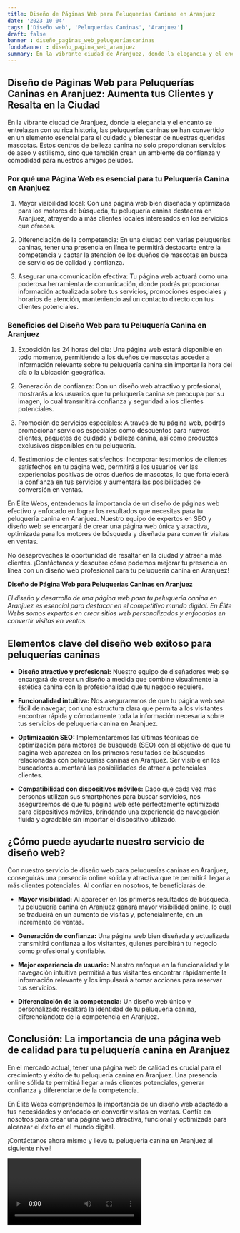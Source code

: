 ```yaml
---
title: Diseño de Páginas Web para Peluquerías Caninas en Aranjuez
date: '2023-10-04'
tags: ['Diseño web', 'Peluquerías Caninas', 'Aranjuez']
draft: false
banner : diseño_paginas_web_peluqueríascaninas
fondoBanner : diseño_pagina_web_aranjuez
summary: En la vibrante ciudad de Aranjuez, donde la elegancia y el encanto se entrelazan con su rica historia, las peluquerías caninas se han convertido en un elemento esencial para el cuidado y bienestar de nuestras queridas mascotas. Estos centros de belleza canina no solo proporcionan servicios de aseo y estilismo, sino que también crean un ambiente de confianza y comodidad para nuestros amigos peludos.
---
```


## Diseño de Páginas Web para Peluquerías Caninas en Aranjuez: Aumenta tus Clientes y Resalta en la Ciudad

En la vibrante ciudad de Aranjuez, donde la elegancia y el encanto se entrelazan con su rica historia, las peluquerías caninas se han convertido en un elemento esencial para el cuidado y bienestar de nuestras queridas mascotas. Estos centros de belleza canina no solo proporcionan servicios de aseo y estilismo, sino que también crean un ambiente de confianza y comodidad para nuestros amigos peludos.

### Por qué una Página Web es esencial para tu Peluquería Canina en Aranjuez

1. Mayor visibilidad local: Con una página web bien diseñada y optimizada para los motores de búsqueda, tu peluquería canina destacará en Aranjuez, atrayendo a más clientes locales interesados en los servicios que ofreces.

2. Diferenciación de la competencia: En una ciudad con varias peluquerías caninas, tener una presencia en línea te permitirá destacarte entre la competencia y captar la atención de los dueños de mascotas en busca de servicios de calidad y confianza.

3. Asegurar una comunicación efectiva: Tu página web actuará como una poderosa herramienta de comunicación, donde podrás proporcionar información actualizada sobre tus servicios, promociones especiales y horarios de atención, manteniendo así un contacto directo con tus clientes potenciales.

### Beneficios del Diseño Web para tu Peluquería Canina en Aranjuez

1. Exposición las 24 horas del día: Una página web estará disponible en todo momento, permitiendo a los dueños de mascotas acceder a información relevante sobre tu peluquería canina sin importar la hora del día o la ubicación geográfica.

2. Generación de confianza: Con un diseño web atractivo y profesional, mostrarás a los usuarios que tu peluquería canina se preocupa por su imagen, lo cual transmitirá confianza y seguridad a los clientes potenciales.

3. Promoción de servicios especiales: A través de tu página web, podrás promocionar servicios especiales como descuentos para nuevos clientes, paquetes de cuidado y belleza canina, así como productos exclusivos disponibles en tu peluquería.

4. Testimonios de clientes satisfechos: Incorporar testimonios de clientes satisfechos en tu página web, permitirá a los usuarios ver las experiencias positivas de otros dueños de mascotas, lo que fortalecerá la confianza en tus servicios y aumentará las posibilidades de conversión en ventas.

En Élite Webs, entendemos la importancia de un diseño de páginas web efectivo y enfocado en lograr los resultados que necesitas para tu peluquería canina en Aranjuez. Nuestro equipo de expertos en SEO y diseño web se encargará de crear una página web única y atractiva, optimizada para los motores de búsqueda y diseñada para convertir visitas en ventas.

No desaproveches la oportunidad de resaltar en la ciudad y atraer a más clientes. ¡Contáctanos y descubre cómo podemos mejorar tu presencia en línea con un diseño web profesional para tu peluquería canina en Aranjuez!

<GifSeo />

<Cta />

**Diseño de Página Web para Peluquerías Caninas en Aranjuez**

*El diseño y desarrollo de una página web para tu peluquería canina en Aranjuez es esencial para destacar en el competitivo mundo digital. En Élite Webs somos expertos en crear sitios web personalizados y enfocados en convertir visitas en ventas.*

## Elementos clave del diseño web exitoso para peluquerías caninas

- **Diseño atractivo y profesional:** Nuestro equipo de diseñadores web se encargará de crear un diseño a medida que combine visualmente la estética canina con la profesionalidad que tu negocio requiere.

- **Funcionalidad intuitiva:** Nos aseguraremos de que tu página web sea fácil de navegar, con una estructura clara que permita a los visitantes encontrar rápida y cómodamente toda la información necesaria sobre tus servicios de peluquería canina en Aranjuez.

- **Optimización SEO:** Implementaremos las últimas técnicas de optimización para motores de búsqueda (SEO) con el objetivo de que tu página web aparezca en los primeros resultados de búsquedas relacionadas con peluquerías caninas en Aranjuez. Ser visible en los buscadores aumentará las posibilidades de atraer a potenciales clientes.

- **Compatibilidad con dispositivos móviles:** Dado que cada vez más personas utilizan sus smartphones para buscar servicios, nos aseguraremos de que tu página web esté perfectamente optimizada para dispositivos móviles, brindando una experiencia de navegación fluida y agradable sin importar el dispositivo utilizado.

## ¿Cómo puede ayudarte nuestro servicio de diseño web?

Con nuestro servicio de diseño web para peluquerías caninas en Aranjuez, conseguirás una presencia online sólida y atractiva que te permitirá llegar a más clientes potenciales. Al confiar en nosotros, te beneficiarás de:

- **Mayor visibilidad:** Al aparecer en los primeros resultados de búsqueda, tu peluquería canina en Aranjuez ganará mayor visibilidad online, lo cual se traducirá en un aumento de visitas y, potencialmente, en un incremento de ventas.

- **Generación de confianza:** Una página web bien diseñada y actualizada transmitirá confianza a los visitantes, quienes percibirán tu negocio como profesional y confiable.

- **Mejor experiencia de usuario:** Nuestro enfoque en la funcionalidad y la navegación intuitiva permitirá a tus visitantes encontrar rápidamente la información relevante y los impulsará a tomar acciones para reservar tus servicios.

- **Diferenciación de la competencia:** Un diseño web único y personalizado resaltará la identidad de tu peluquería canina, diferenciándote de la competencia en Aranjuez.

## Conclusión: La importancia de una página web de calidad para tu peluquería canina en Aranjuez

En el mercado actual, tener una página web de calidad es crucial para el crecimiento y éxito de tu peluquería canina en Aranjuez. Una presencia online sólida te permitirá llegar a más clientes potenciales, generar confianza y diferenciarte de la competencia.

En Élite Webs comprendemos la importancia de un diseño web adaptado a tus necesidades y enfocado en convertir visitas en ventas. Confía en nosotros para crear una página web atractiva, funcional y optimizada para alcanzar el éxito en el mundo digital.

¡Contáctanos ahora mismo y lleva tu peluquería canina en Aranjuez al siguiente nivel!

<Video />

<CtaBot job='Peluquerías Caninas' city='Aranjuez'/>

<Gmaps query='Aranjuez+españa+maps' />